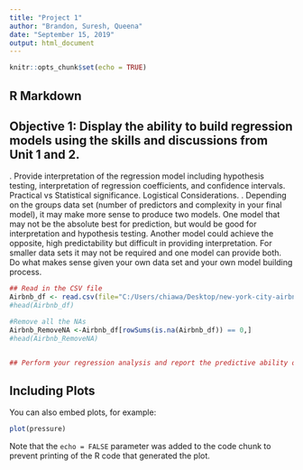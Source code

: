 ```yaml
---
title: "Project 1"
author: "Brandon, Suresh, Queena"
date: "September 15, 2019"
output: html_document
---
```


```r
knitr::opts_chunk$set(echo = TRUE)
```

## R Markdown 
## Objective 1: Display the ability to build regression models using the skills and discussions from Unit 1 and 2.   
.	Provide interpretation of the regression model including hypothesis testing, interpretation of regression coefficients, and confidence intervals.  Practical vs Statistical significance.
Logistical Considerations.
.	Depending on the groups data set (number of predictors and complexity in your final model), it may make more sense to produce two models.  One model that may not be the absolute best for prediction, but would be good for interpretation and hypothesis testing.  Another model could achieve the opposite, high predictability but difficult in providing interpretation.  For smaller data sets it may not be required and one model can provide both.  Do what makes sense given your own data set and your own model building process.  

```r
## Read in the CSV file
Airbnb_df <- read.csv(file="C:/Users/chiawa/Desktop/new-york-city-airbnb-open-data/AB_NYC_2019.csv", header=TRUE, sep=",")
#head(Airbnb_df)

#Remove all the NAs
Airbnb_RemoveNA <-Airbnb_df[rowSums(is.na(Airbnb_df)) == 0,]
#head(Airbnb_RemoveNA)


## Perform your regression analysis and report the predictive ability of your model using a test set or some other means through CV.  Be sure to provide metrics if you compare multiple models.


```

## Including Plots

You can also embed plots, for example:

```r
plot(pressure)
```

Note that the `echo = FALSE` parameter was added to the code chunk to prevent printing of the R code that generated the plot.
